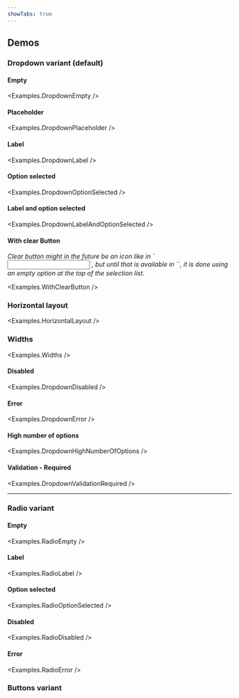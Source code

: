 ```yaml
---
showTabs: true
---
```



## Demos

### Dropdown variant (default)

#### Empty

<Examples.DropdownEmpty />

#### Placeholder

<Examples.DropdownPlaceholder />

#### Label

<Examples.DropdownLabel />

#### Option selected

<Examples.DropdownOptionSelected />

#### Label and option selected

<Examples.DropdownLabelAndOptionSelected />

#### With clear Button

<em>
  Clear button might in the future be an icon like in `<Input>`, but until that is available in `<Dropdown>`, it is done using an empty option at the top of the selection list.
</em>

<Examples.WithClearButton />

### Horizontal layout

<Examples.HorizontalLayout />

### Widths

<Examples.Widths />

#### Disabled

<Examples.DropdownDisabled />

#### Error

<Examples.DropdownError />

#### High number of options

<Examples.DropdownHighNumberOfOptions />

#### Validation - Required

<Examples.DropdownValidationRequired />

---

### Radio variant

#### Empty

<Examples.RadioEmpty />

#### Label

<Examples.RadioLabel />

#### Option selected

<Examples.RadioOptionSelected />

#### Disabled

<Examples.RadioDisabled />

#### Error

<Examples.RadioError />

### Buttons variant
